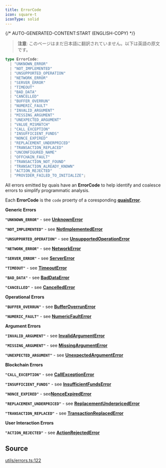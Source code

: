 ```yaml
---
title: ErrorCode
icon: square-t
iconType: solid
---
```


{/* AUTO-GENERATED-CONTENT:START (ENGLISH-COPY) */}

> **注意**: このページはまだ日本語に翻訳されていません。以下は英語の原文です。

```ts
type ErrorCode: 
  | "UNKNOWN_ERROR"
  | "NOT_IMPLEMENTED"
  | "UNSUPPORTED_OPERATION"
  | "NETWORK_ERROR"
  | "SERVER_ERROR"
  | "TIMEOUT"
  | "BAD_DATA"
  | "CANCELLED"
  | "BUFFER_OVERRUN"
  | "NUMERIC_FAULT"
  | "INVALID_ARGUMENT"
  | "MISSING_ARGUMENT"
  | "UNEXPECTED_ARGUMENT"
  | "VALUE_MISMATCH"
  | "CALL_EXCEPTION"
  | "INSUFFICIENT_FUNDS"
  | "NONCE_EXPIRED"
  | "REPLACEMENT_UNDERPRICED"
  | "TRANSACTION_REPLACED"
  | "UNCONFIGURED_NAME"
  | "OFFCHAIN_FAULT"
  | "TRANSACTION_NOT_FOUND"
  | "TRANSACTION_ALREADY_KNOWN"
  | "ACTION_REJECTED"
  | "PROVIDER_FAILED_TO_INITIALIZE";
```

All errors emitted by quais have an **ErrorCode** to help identify and coalesce errors to simplify programmatic
analysis.

Each **ErrorCode** is the `code` proerty of a coresponding [**quaisError**](/jp/sdk/content/interfaces/quaisError).

**Generic Errors**

**`"UNKNOWN_ERROR"`** - see [**UnknownError**](/jp/sdk/content/interfaces/UnknownError)

**`"NOT_IMPLEMENTED"`** - see [**NotImplementedError**](/jp/sdk/content/interfaces/NotImplementedError)

**`"UNSUPPORTED_OPERATION"`** - see [**UnsupportedOperationError**](/jp/sdk/content/interfaces/UnsupportedOperationError)

**`"NETWORK_ERROR"`** - see [**NetworkError**](/jp/sdk/content/interfaces/NetworkError)

**`"SERVER_ERROR"`** - see [**ServerError**](/jp/sdk/content/interfaces/ServerError)

**`"TIMEOUT"`** - see [**TimeoutError**](/jp/sdk/content/interfaces/TimeoutError)

**`"BAD_DATA"`** - see [**BadDataError**](/jp/sdk/content/interfaces/BadDataError)

**`"CANCELLED"`** - see [**CancelledError**](/jp/sdk/content/interfaces/CancelledError)

**Operational Errors**

**`"BUFFER_OVERRUN"`** - see [**BufferOverrunError**](/jp/sdk/content/interfaces/BufferOverrunError)

**`"NUMERIC_FAULT"`** - see [**NumericFaultError**](/jp/sdk/content/interfaces/NumericFaultError)

**Argument Errors**

**`"INVALID_ARGUMENT"`** - see [**InvalidArgumentError**](/jp/sdk/content/interfaces/InvalidArgumentError)

**`"MISSING_ARGUMENT"`** - see [**MissingArgumentError**](/jp/sdk/content/interfaces/MissingArgumentError)

**`"UNEXPECTED_ARGUMENT"`** - see [**UnexpectedArgumentError**](/jp/sdk/content/interfaces/UnexpectedArgumentError)

**Blockchain Errors**

**`"CALL_EXCEPTION"`** - see [**CallExceptionError**](/jp/sdk/content/interfaces/CallExceptionError)

**`"INSUFFICIENT_FUNDS"`** - see [**InsufficientFundsError**](/jp/sdk/content/interfaces/InsufficientFundsError)

**`"NONCE_EXPIRED"`** - see[**NonceExpiredError**](/jp/sdk/content/interfaces/NonceExpiredError)

**`"REPLACEMENT_UNDERPRICED"`** - see [**ReplacementUnderpricedError**](/jp/sdk/content/interfaces/ReplacementUnderpricedError)

**`"TRANSACTION_REPLACED"`** - see [**TransactionReplacedError**](/jp/sdk/content/interfaces/TransactionReplacedError)

**User Interaction Errors**

**`"ACTION_REJECTED"`** - see [**ActionRejectedError**](/jp/sdk/content/interfaces/ActionRejectedError)

## Source

[utils/errors.ts:122](https://github.com/dominant-strategies/quais.js/blob/c1c12d43f9d34c6baad2b0542bd6d0acd6fefcbf/src/utils/errors.ts#L122)
